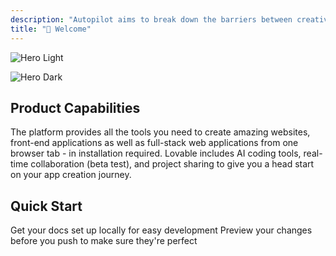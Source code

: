 ```yaml
---
description: "Autopilot aims to break down the barriers between creativity and technical programming, providing equal, simple, and implementable ways for all ideas. Based on AutoCoder self-developed PLE model, we can turn software ideas into truly usable software products through natural language interaction."
title: "👋 Welcome"
---
```


<img
  className="block dark:hidden"
  src="/微信图片_20250327003833.png"
  alt="Hero Light"
  title={true}
/>

<img
  className="hidden dark:block"
  src="/微信图片_20250327003833.png"
  alt="Hero Dark"
/>

## **Product Capabilities**

The platform provides all the tools you need to create amazing websites, front-end applications as well as full-stack web applications from one browser tab - in installation required. Lovable includes AI coding tools, real-time collaboration (beta test), and project sharing to give you a head start on your app creation journey.

## **Quick Start** 

<CardGroup cols="2">
  <Card title="Getting Started" href="https://docs.koudingvip.com/introduction">
    Get your docs set up locally for easy development
  </Card>
  <Card title="Tutorial" href="https://docs.koudingvip.com/introduction">
    Preview your changes before you push to make sure they're perfect
  </Card>
</CardGroup>